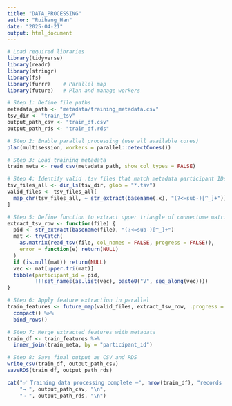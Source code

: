 ---
title: "DATA_PROCESSING"
author: "Ruihang_Han"
date: "2025-04-21"
output: html_document
---


```{r}
# Load required libraries
library(tidyverse)
library(readr)
library(stringr)
library(fs)
library(furrr)    # Parallel map
library(future)   # Plan and manage workers

# Step 1: Define file paths
metadata_path <- "metadata/training_metadata.csv"
tsv_dir <- "train_tsv"
output_path_csv <- "train_df.csv"
output_path_rds <- "train_df.rds"

# Step 2: Enable parallel processing (use all available cores)
plan(multisession, workers = parallel::detectCores())

# Step 3: Load training metadata
train_meta <- read_csv(metadata_path, show_col_types = FALSE)

# Step 4: Identify valid .tsv files that match metadata participant IDs
tsv_files_all <- dir_ls(tsv_dir, glob = "*.tsv")
valid_files <- tsv_files_all[
  map_chr(tsv_files_all, ~ str_extract(basename(.x), "(?<=sub-)[^_]+")) %in% train_meta$participant_id
]

# Step 5: Define function to extract upper triangle of connectome matrix
extract_tsv_row <- function(file) {
  pid <- str_extract(basename(file), "(?<=sub-)[^_]+")
  mat <- tryCatch(
    as.matrix(read_tsv(file, col_names = FALSE, progress = FALSE)),
    error = function(e) return(NULL)
  )
  if (is.null(mat)) return(NULL)
  vec <- mat[upper.tri(mat)]
  tibble(participant_id = pid,
         !!!set_names(as.list(vec), paste0("V", seq_along(vec))))
}

# Step 6: Apply feature extraction in parallel
train_features <- future_map(valid_files, extract_tsv_row, .progress = TRUE) %>%
  compact() %>%
  bind_rows()

# Step 7: Merge extracted features with metadata
train_df <- train_features %>%
  inner_join(train_meta, by = "participant_id")

# Step 8: Save final output as CSV and RDS
write_csv(train_df, output_path_csv)
saveRDS(train_df, output_path_rds)

cat("✅ Training data processing complete —", nrow(train_df), "records saved to:\n",
    "→ ", output_path_csv, "\n",
    "→ ", output_path_rds, "\n")
```
